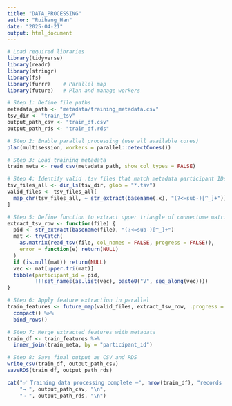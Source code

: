 ---
title: "DATA_PROCESSING"
author: "Ruihang_Han"
date: "2025-04-21"
output: html_document
---


```{r}
# Load required libraries
library(tidyverse)
library(readr)
library(stringr)
library(fs)
library(furrr)    # Parallel map
library(future)   # Plan and manage workers

# Step 1: Define file paths
metadata_path <- "metadata/training_metadata.csv"
tsv_dir <- "train_tsv"
output_path_csv <- "train_df.csv"
output_path_rds <- "train_df.rds"

# Step 2: Enable parallel processing (use all available cores)
plan(multisession, workers = parallel::detectCores())

# Step 3: Load training metadata
train_meta <- read_csv(metadata_path, show_col_types = FALSE)

# Step 4: Identify valid .tsv files that match metadata participant IDs
tsv_files_all <- dir_ls(tsv_dir, glob = "*.tsv")
valid_files <- tsv_files_all[
  map_chr(tsv_files_all, ~ str_extract(basename(.x), "(?<=sub-)[^_]+")) %in% train_meta$participant_id
]

# Step 5: Define function to extract upper triangle of connectome matrix
extract_tsv_row <- function(file) {
  pid <- str_extract(basename(file), "(?<=sub-)[^_]+")
  mat <- tryCatch(
    as.matrix(read_tsv(file, col_names = FALSE, progress = FALSE)),
    error = function(e) return(NULL)
  )
  if (is.null(mat)) return(NULL)
  vec <- mat[upper.tri(mat)]
  tibble(participant_id = pid,
         !!!set_names(as.list(vec), paste0("V", seq_along(vec))))
}

# Step 6: Apply feature extraction in parallel
train_features <- future_map(valid_files, extract_tsv_row, .progress = TRUE) %>%
  compact() %>%
  bind_rows()

# Step 7: Merge extracted features with metadata
train_df <- train_features %>%
  inner_join(train_meta, by = "participant_id")

# Step 8: Save final output as CSV and RDS
write_csv(train_df, output_path_csv)
saveRDS(train_df, output_path_rds)

cat("✅ Training data processing complete —", nrow(train_df), "records saved to:\n",
    "→ ", output_path_csv, "\n",
    "→ ", output_path_rds, "\n")
```
